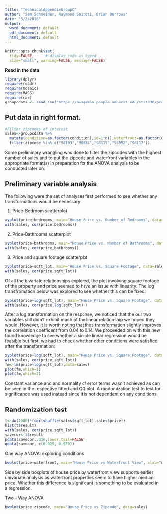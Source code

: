 ```yaml
---
title: "TechnicalAppendixGroupC"
author: "Sam Schneider, Raymond Saitoti, Brian Burrows"
date: "5/2/2018"
output:
  word_document: default
  pdf_document: default
  html_document: default
---
```


```r
knitr::opts_chunk$set(
  tidy=FALSE,     # display code as typed
  size="small", warning=FALSE, message=FALSE)
```


**Read in the data**

```r
library(dplyr)
require(readr)
require(mosaic)
require(MASS)
require(car)
groupcdata <- read_csv("https://awagaman.people.amherst.edu/stat230/projectsS18/groupCdataS18.csv")
```

## Put data in right format.

```r
#Filter zipcodes of interest
sales<-groupcdata %>% 
  mutate(condition=as.factor(condition),id=1:n(),waterfront=as.factor(waterfront),zipcode=as.factor(zipcode)) %>% 
  filter(zipcode %in% c("98103","98038","98115","98052","98117"))
```

Some preliminary wrangling was done to filter the zipcodes with the highest number of sales and to put the zipcode and waterfront variables in the appropriate format(s) in preparation for the ANOVA analysis to be conducted later on.

## Preliminary variable analysis

The following were the set of analyses first performed to see whether any transformations would be necessary

1. Price-Bedroom scatterplot

```r
xyplot(price~bedrooms, main="House Price vs. Number of Bedrooms", data=sales)
with(sales, cor(price,bedrooms))
```
 
2. Price-Bathrooms scatterplot

```r
xyplot(price~bathrooms, main="House Price vs. Number of Bathrooms", data=sales)
with(sales, cor(price,bathrooms))
```

3. Price and square footage scatterplot

```r
xyplot(price~sqft_lot, main="House Price vs. Square Footage", data=sales)
with(sales, cor(price,sqft_lot))
```

Of all the bivariate relationships explored, the plot involving square footage of the property and price seemed to have an issue with linearity. The log transfromation below was explored to see whether this can be fixed:

```r
xyplot(price~log(sqft_lot), main="House Price vs. Square Footage", data=sales)
with(sales, cor(price,log(sqft_lot)))
```

After a log transformation on the response, we noticed that the our two variables still didn't exhibit much of the linear relationship we hoped they would. However, it is worth noting that thos transformation slightly improves the correlation coefficent from 0.04 to 0.14. We proceeded on with this new found knowledge to see whether a simple linear regression would be feasible but first, we had to check whether other conditions were satisfied after the transformation:

```r
xyplot(price~log(sqft_lot), main="House Price vs. Square Footage", data=sales)
with(sales, cor(price,sqft_lot))
fm<-lm(price~log(sqft_lot),data=sales)
plot(fm,which=1)
plot(fm,which=2)
```

Constant variance and and normality of error terms wasn't achieved as can be seen in the respective fitted and QQ plot. A randomization test to test for significance was used instead since it is not dependent on any conditions

## Randomization test

```r
t<-do(1000)*(cor(shuffle(sales$sqft_lot),sales$price))
hist(t$result)
with(sales, cor(price,sqft_lot))
savecor<-t$result
pdata(savecor,.036,lower.tail=FALSE) 
qdata(savecor, c(0.025, 0.975))
```
One way ANOVA: exploring conditions

```r
bwplot(price~waterfront, main="House Price vs Waterfront View", xlab="Waterfront View", data=sales)
```

Side by side boxplots of house price by waterfront view supports earlier univariate analysis as waterfront properties seem to have higher median price. Whether this difference is significant is something to be evaluated in a regression.

Two - Way ANOVA

```r
bwplot(price~zipcode, main="House Price vs Zipcode", data=sales)
```